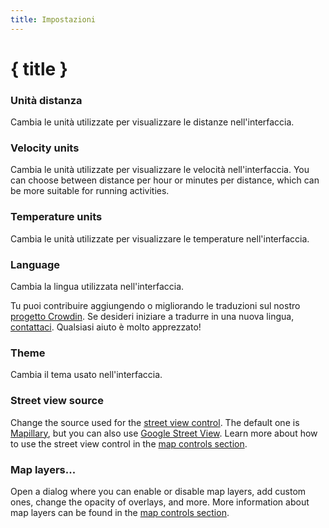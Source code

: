 ```yaml
---
title: Impostazioni
---
```


<script lang="ts">
</script>

# { title }

### <Ruler size="16" class="inline-block" style="margin-bottom: 2px" /> Unità distanza

Cambia le unità utilizzate per visualizzare le distanze nell'interfaccia.

### <Zap size="16" class="inline-block" style="margin-bottom: 2px" /> Velocity units

Cambia le unità utilizzate per visualizzare le velocità nell'interfaccia.
You can choose between distance per hour or minutes per distance, which can be more suitable for running activities.

### <Thermometer size="16" class="inline-block" style="margin-bottom: 2px" /> Temperature units

Cambia le unità utilizzate per visualizzare le temperature nell'interfaccia.

### <Languages size="16" class="inline-block" style="margin-bottom: 2px" /> Language

Cambia la lingua utilizzata nell'interfaccia.

<DocsNote>

Tu puoi contribuire aggiungendo o migliorando le traduzioni sul nostro <a href="https://crowdin.com/project/gpxstudio" target="_blank">progetto Crowdin</a>.
Se desideri iniziare a tradurre in una nuova lingua, <a href="#contact">contattaci</a>.
Qualsiasi aiuto è molto apprezzato!

</DocsNote>

### <Sun size="16" class="inline-block" style="margin-bottom: 2px" /> Theme

Cambia il tema usato nell'interfaccia.

### <PersonStanding size="16" class="inline-block" style="margin-bottom: 2px" /> Street view source

Change the source used for the [street view control](../map-controls).
The default one is <a href="https://www.mapillary.com" target="_blank">Mapillary</a>, but you can also use <a href="https://www.google.com/streetview/" target="_blank">Google Street View</a>.
Learn more about how to use the street view control in the [map controls section](../map-controls).

### <Layers3 size="16" class="inline-block" style="margin-bottom: 2px" /> Map layers...

Open a dialog where you can enable or disable map layers, add custom ones, change the opacity of overlays, and more.
More information about map layers can be found in the [map controls section](../map-controls).
